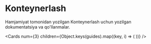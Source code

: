 
# Konteynerlash

Hamjamiyat tomonidan yozilgan Konteynerlash uchun yozilgan dokumentatsiya va qo'llanmalar.

<Cards
  num={3}
  children={Object.keys(guides).map((key, i) => (
    <Card
      key={i}
      title={guides[key].title}
      description={guides[key].description}
      icon={guides[key].icon}
      href={guides[key].href}
    />
  ))}
/>
